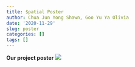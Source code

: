 ```yaml
---
title: $patial Poster
author: Chua Jun Yong Shawn, Goo Yu Ya Olivia
date: '2020-11-29'
slug: poster
categories: []
tags: []
---
```


**Our project poster**
![](/post/2020-11-29-patial-poster/$patial.jpg)